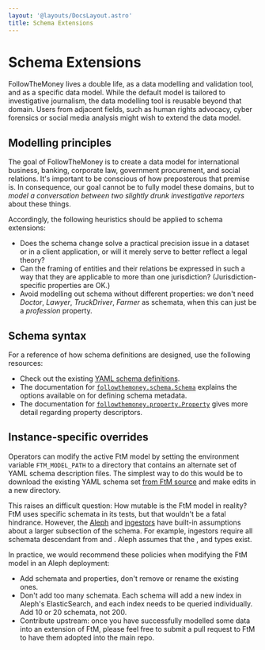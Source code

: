 ```yaml
---
layout: '@layouts/DocsLayout.astro'
title: Schema Extensions
---
```


# Schema Extensions

FollowTheMoney lives a double life, as a data modelling and validation tool, and as a specific data model. While the default model is tailored to investigative journalism, the data modelling tool is reusable beyond that domain. Users from adjacent
fields, such as human rights advocacy, cyber forensics or social media analysis might
wish to extend the data model.

## Modelling principles

The goal of FollowTheMoney is to create a data model for international business, banking, corporate law, government procurement, and social relations. It's important to be conscious of how preposterous that premise is. In consequence, our goal cannot be to fully model these domains, but to _model a conversation between two slightly drunk investigative reporters_ about these things.

Accordingly, the following heuristics should be applied to schema extensions:

- Does the schema change solve a practical precision issue in a dataset or in a client application, or will it merely serve to better reflect a legal theory?
- Can the framing of entities and their relations be expressed in such a way that they are applicable to more than one jurisdiction? (Jurisdiction-specific properties are OK.)
- Avoid modelling out schema without different properties: we don't need _Doctor_, _Lawyer_, _TruckDriver_, _Farmer_ as schemata, when this can just be a _profession_ property.

## Schema syntax

For a reference of how schema definitions are designed, use the following resources:

- Check out the existing [YAML schema definitions](https://github.com/alephdata/followthemoney/tree/master/followthemoney/schema).
- The documentation for [`followthemoney.schema.Schema`](#) explains the options available on for defining schema metadata.
- The documentation for [`followthemoney.property.Property`](#) gives more detail regarding property descriptors.

## Instance-specific overrides

Operators can modify the active FtM model by setting the environment variable `FTM_MODEL_PATH` to a directory that contains an alternate set of YAML schema description files. The simplest way to do this would be to download the existing YAML schema set [from FtM source](https://github.com/alephdata/followthemoney/tree/master/followthemoney/schema) and make edits in a new directory.

This raises an difficult question: How mutable is the FtM model in reality? FtM uses specific schemata in its tests, but that wouldn't be a fatal hindrance. However, the [Aleph](https://docs.alephdata.org) and [ingestors](https://github.com/alephdata/ingest-file) have built-in assumptions about a larger subsection of the schema. For example, ingestors require all schemata descendant from [](schema://Document) and [](schema://Mention). Aleph assumes that the [](schema://LegalEntity), [](schema://Person) and [](schema://Document) types exist.

In practice, we would recommend these policies when modifying the FtM model in an Aleph deployment:

- Add schemata and properties, don't remove or rename the existing ones.
- Don't add too many schemata. Each schema will add a new index in Aleph's ElasticSearch,
  and each index needs to be queried individually. Add 10 or 20 schemata, not 200.
- Contribute upstream: once you have successfully modelled some data into an extension
  of FtM, please feel free to submit a pull request to FtM to have them adopted into the
  main repo.
